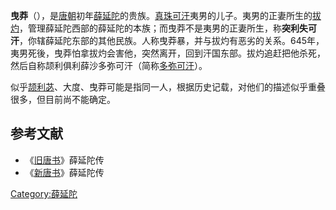 '''曳莽'''（{{bd|？||645年||catIdx=Y}}），是[[唐朝|唐朝]]初年[[薛延陀|薛延陀]]的贵族。[[真珠可汗|真珠可汗]]夷男的儿子。夷男的正妻所生的[[拔灼|拔灼]]，管理薛延陀西部的薛延陀的本族；而曳莽不是夷男的正妻所生，称'''突利失可汗'''，你辖薛延陀东部的其他民族。人称曳莽暴，并与拔灼有恶劣的关系。645年，夷男死後，曳莽怕拿拔灼会害他，突然离开，回到汗国东部。拔灼追赶把他杀死，然后自称颉利俱利薛沙多弥可汗（简称[[多弥可汗|多弥可汗]]）。

似乎[[颉利苾|颉利苾]]、大度、曳莽可能是指同一人，根据历史记载，对他们的描述似乎重叠很多，但目前尚不能确定。

== 参考文献 ==
*《[[旧唐书|旧唐书]]》薛延陀传
*《[[新唐书|新唐书]]》薛延陀传

[[Category:薛延陀|Category:薛延陀]]